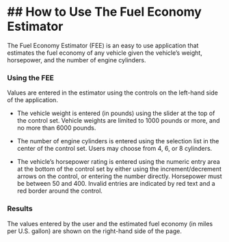## How to Use The Fuel Economy Estimator
========================================================

The Fuel Economy Estimator (FEE) is an easy to use application that estimates the fuel economy of any vehicle given the vehicle's weight, horsepower, and the number of engine cylinders.

### Using the FEE

Values are entered in the estimator using the controls on the left-hand side of the application.

* The vehicle weight is entered (in pounds) using the slider at the top of the control set. Vehicle weights are limited to 1000 pounds or more, and no more than 6000 pounds.

* The number of engine cylinders is entered using the selection list in the center of the control set. Users may choose from 4, 6, or 8 cylinders.

* The vehicle's horsepower rating is entered using the numeric entry area at the bottom of the control set by either using the increment/decrement arrows on the control, or entering the number directly. Horsepower must be between 50 and 400. Invalid entries are indicated by red text and a red border around the control.

### Results

The values entered by the user and the estimated fuel economy (in miles per U.S. gallon) are shown on the right-hand side of the page.

